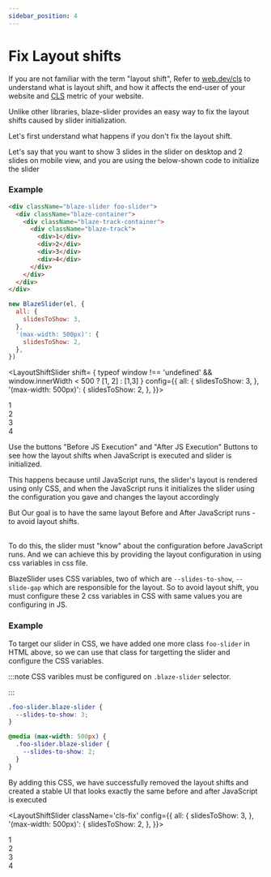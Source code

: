 ```yaml
---
sidebar_position: 4
---
```



# Fix Layout shifts

If you are not familiar with the term "layout shift", Refer to [web.dev/cls](https://web.dev/cls/) to understand what is layout shift,
and how it affects the end-user of your website and [CLS](https://web.dev/cls/) metric of your website.

Unlike other libraries, blaze-slider provides an easy way to fix the layout shifts caused by slider initialization.

Let's first understand what happens if you don't fix the layout shift.

Let's say that you want to show 3 slides in the slider on desktop and 2 slides on mobile view, and you are using the below-shown code to initialize the slider

### Example

```html
<div className="blaze-slider foo-slider">
  <div className="blaze-container">
    <div className="blaze-track-container">
      <div className="blaze-track">
        <div>1</div>
        <div>2</div>
        <div>3</div>
        <div>4</div>
      </div>
    </div>
  </div>
</div>
```

```javascript
new BlazeSlider(el, {
  all: {
    slidesToShow: 3,
  },
  '(max-width: 500px)': {
    slidesToShow: 2,
  },
})
```

<LayoutShiftSlider
  shift= { typeof window !== 'undefined' && window.innerWidth < 500 ?  [1, 2] : [1,3]  }
  config={{
    all: {
      slidesToShow: 3,
    },
    '(max-width: 500px)': {
      slidesToShow: 2,
    },
  }}>

  <div> 1 </div>
  <div> 2 </div>
  <div> 3 </div>
  <div> 4 </div>
</LayoutShiftSlider>

Use the buttons "Before JS Execution" and "After JS Execution" Buttons to see how the layout shifts when JavaScript is executed and slider is initialized.

This happens because until JavaScript runs, the slider's layout is rendered using only CSS, and when the JavaScript runs it initializes the slider using the configuration you gave and changes the layout accordingly

<span className="wow">
  But Our goal is to have the same layout Before and After JavaScript runs - to
  avoid layout shifts.
</span>

<br />
<br />

To do this, the slider must "know" about the configuration before JavaScript runs. And we can achieve this by providing the layout configuration in using css variables in css file.

BlazeSlider uses CSS variables, two of which are `--slides-to-show`, `--slide-gap` which are responsible for the layout. So to avoid layout shift, you must configure these 2 css variables in CSS with same values you are configuring in JS.

### Example

To target our slider in CSS, we have added one more class `foo-slider` in HTML above, so we can use that class for targetting the slider and configure the CSS variables.

:::note
CSS varibles must be configured on `.blaze-slider` selector.

:::

```css
.foo-slider.blaze-slider {
  --slides-to-show: 3;
}

@media (max-width: 500px) {
  .foo-slider.blaze-slider {
    --slides-to-show: 2;
  }
}
```

By adding this CSS, we have successfully removed the layout shifts and created a
stable UI that looks exactly the same before and after JavaScript is executed

<LayoutShiftSlider
  className='cls-fix'
  config={{
    all: {
      slidesToShow: 3,
    },
    '(max-width: 500px)': {
      slidesToShow: 2,
    },
  }}>

  <div> 1 </div>
  <div> 2 </div>
  <div> 3 </div>
  <div> 4 </div>
</LayoutShiftSlider>
